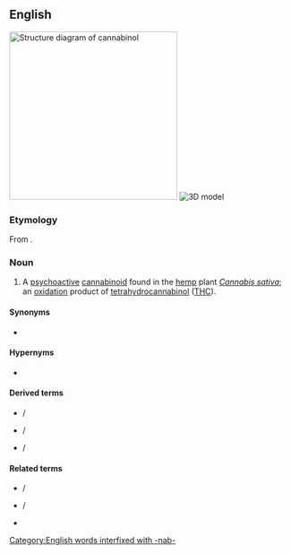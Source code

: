 ==English==
[[File:Cannabinol.svg|thumb|300px|Structure diagram of cannabinol]]
[[File:Cannabinol 3D.png|thumb|3D model]]
{{wikipedia}}

===Etymology===
From {{compound|en|cannabis|-n-|-ol}}.

===Noun===
{{en-noun|~}}

# {{lb|en|organic compound|pharmaceutical drug}} A [[psychoactive]] [[cannabinoid]] found in the [[hemp]] plant ''[[Cannabis sativa]]''; an [[oxidation]] product of [[tetrahydrocannabinol]] ([[THC]]).

====Synonyms====
* {{sense|organic compound}} {{l|en|CBN}} {{qualifier|abbreviation}}

====Hypernyms====
* {{l|en|cannabinoid}}

====Derived terms====
* {{l|en|tetrahydrocannabinol}} / {{l|en|THC}}
* {{l|en|cannabinolic acid}} / {{l|en|CBNA}}
* {{l|en|cannabivarin}} / {{l|en|CBV}}

====Related terms====
* {{l|en|cannabidiol}} / {{l|en|CBD}}
* {{l|en|cannabigerol}} / {{l|en|CBG}}
* {{l|en|cannabis}}

[[Category:English words interfixed with -nab-]]